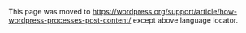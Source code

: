 {{Languages|
{{en|How WordPress Processes Post Content}}
{{ja|How WordPress Processes Post Content}}
}}
This page was moved to https://wordpress.org/support/article/how-wordpress-processes-post-content/ except above language locator.
<!--

WordPress processes text entered in the [[Administration_Panels#Write_Post|Write Post Panel]] multiple times before the text is finally displayed on a web page within your WordPress blog.  The processing of the text filters out the unwanted code and conforms the text to a form that the browser can interpret. Without attention to detail and familiarity with WordPress's post content filtering, this can cause unwanted changes.

The majority of the conversion and filters are found in the {{Trac|wp-includes/formatting.php}} file.

Some typical problems some users have with these filtering and processing functions are:

# Empty paragraphs, closing span tags, and line break (BR) elements are removed upon saving.
# Classes are removed from elements.
# DIV elements are converted to P elements.
# Javascripts and code are converted to displayable code rather than actionable code. See [[Using Javascript]] for information on how to incorporate Javascript into a blog post.

The following is step-by-step list of how WordPress processes post content text before the final version is displayed.

== TinyMCE ==

[[TinyMCE]] is the editor used by WordPress, known as the Rich Text Editor. Not all WordPress bloggers use it, but if you do, it will change various codes upon saving an entry to prepare it for publishing.

== wpautop() WordPress Function ==

[[Function_Reference/wpautop|<code>wpautop()</code>]] is a core WordPress [[Function_Reference|function]] that automatically processes, fixes, and modifies the text of a post.

It puts in line breaks, paragraph tags, opens and closes tags that aren't opened and closed, and cleans up duplicate HTML tags.

== Texturize ==

Texturize ([[Function_Reference/wptexturize|wptexturize()]]) is a text filter enabled by default that modifies posted text or comments to present a more readable and visually attractive output. 

While it creates aesthetically pleasant text, it might create difficulties when posting code examples in a programming language. In such situations modification of the text is not desirable because it might create syntactically incorrect code.

A few examples include: 

<pre>
"quoted text" becomes &#8220;quoted text&#8221;
'quoted text' becomes &#8216;quoted text&#8217;
          --- becomes &#8212;
           -- becomes &#8211;
          ... becomes &#8230;
          (c) becomes &#169;
          (r) becomes &#174;
         (tm) becomes &#8482;
           '' becomes &#8221;
           `` becomes &#8220;
  president's becomes president&#8217;s
  presidents' becomes presidents&#8217;
          12' becomes 12&prime;
          12" becomes 12&Prime;
          2x4 becomes 2&#215;4
</pre>

==Convert Smilies==

The <code>convert_smilies()</code> function converts combinations of characters into [[Using_Smilies|smilies or emoticons]] within the post, page, and comment text. For example, if smilies are enabled, WordPress will recognize :D and turn it into a smiling face.

The key to making smilies work is to put a space before and after the keystroke combination. If placed up against the text, it will not convert.

If conversion of smilies is not desired, turn it off through the '''Settings > Writing''' panel.

==Convert Characters==

The <code>formatting.php</code> code file contains numerous functions which help publish character entities, accents, and non-English characters to a form recognizable by the web browser. 

Generally, these work excellently, however, your browser may not recognize various language characters unless that language is activated in your web browser. See your browser's documentation for more information on adding language character recognition to your browser.

== Methods to Prevent Processing ==

There are a variety of Plugins to change the filtering process WordPress uses by default. It is highly recommended that you do not change the core programming but use WordPress Plugins to change all or some of the content processing. See the [http://wordpress.org/extend/plugins/ WordPress Plugins Directory] for various Plugins that change the post content filtering process.

== More Information ==

* [[Writing_Posts]]
* [http://wordpress.org/support/topic/102799forum WordPress Support Forum discussion on post filtering]
* WordPress Ideas for improving post filtering:
** [http://wordpress.org/extend/ideas/topic.php?id=55 Choose a better WYSIWYG editor]
** [http://wordpress.org/extend/ideas/topic.php?id=437 Trust me when I edit HTML]
** [http://wordpress.org/extend/ideas/topic.php?id=11 Let us force a line break]
** [http://wordpress.org/extend/ideas/topic.php?id=107 Access to TinyMCE Plugins and Options]

[[Category:About WordPress]]
[[Category:Advanced Topics]]
-->
